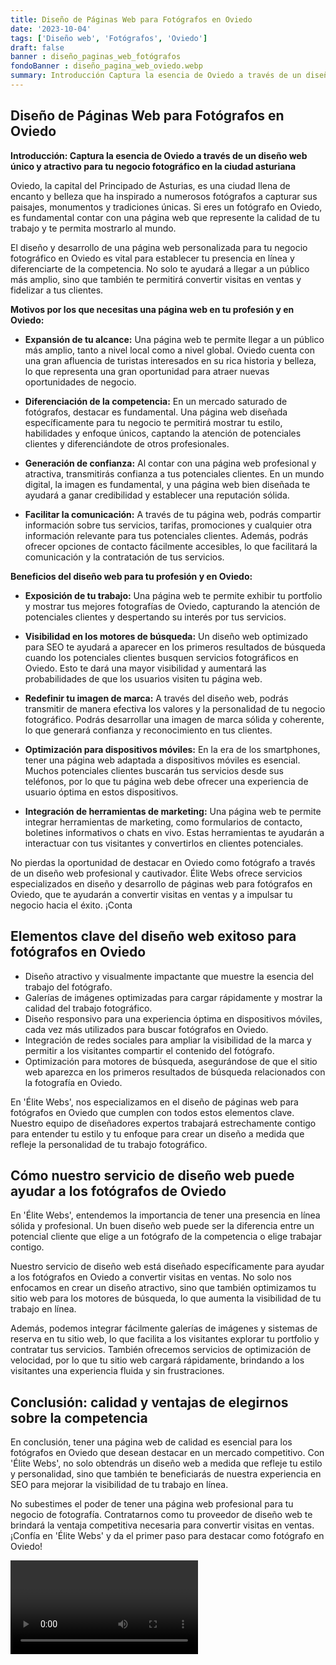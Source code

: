 ```yaml
---
title: Diseño de Páginas Web para Fotógrafos en Oviedo
date: '2023-10-04'
tags: ['Diseño web', 'Fotógrafos', 'Oviedo']
draft: false
banner : diseño_paginas_web_fotógrafos
fondoBanner : diseño_pagina_web_oviedo.webp
summary: Introducción Captura la esencia de Oviedo a través de un diseño web único y atractivo para tu negocio fotográfico en la ciudad asturiana
---
```


## Diseño de Páginas Web para Fotógrafos en Oviedo

**Introducción: Captura la esencia de Oviedo a través de un diseño web único y atractivo para tu negocio fotográfico en la ciudad asturiana**

Oviedo, la capital del Principado de Asturias, es una ciudad llena de encanto y belleza que ha inspirado a numerosos fotógrafos a capturar sus paisajes, monumentos y tradiciones únicas. Si eres un fotógrafo en Oviedo, es fundamental contar con una página web que represente la calidad de tu trabajo y te permita mostrarlo al mundo.

El diseño y desarrollo de una página web personalizada para tu negocio fotográfico en Oviedo es vital para establecer tu presencia en línea y diferenciarte de la competencia. No solo te ayudará a llegar a un público más amplio, sino que también te permitirá convertir visitas en ventas y fidelizar a tus clientes.

**Motivos por los que necesitas una página web en tu profesión y en Oviedo:**

- **Expansión de tu alcance:** Una página web te permite llegar a un público más amplio, tanto a nivel local como a nivel global. Oviedo cuenta con una gran afluencia de turistas interesados en su rica historia y belleza, lo que representa una gran oportunidad para atraer nuevas oportunidades de negocio.

- **Diferenciación de la competencia:** En un mercado saturado de fotógrafos, destacar es fundamental. Una página web diseñada específicamente para tu negocio te permitirá mostrar tu estilo, habilidades y enfoque únicos, captando la atención de potenciales clientes y diferenciándote de otros profesionales.

- **Generación de confianza:** Al contar con una página web profesional y atractiva, transmitirás confianza a tus potenciales clientes. En un mundo digital, la imagen es fundamental, y una página web bien diseñada te ayudará a ganar credibilidad y establecer una reputación sólida.

- **Facilitar la comunicación:** A través de tu página web, podrás compartir información sobre tus servicios, tarifas, promociones y cualquier otra información relevante para tus potenciales clientes. Además, podrás ofrecer opciones de contacto fácilmente accesibles, lo que facilitará la comunicación y la contratación de tus servicios.

**Beneficios del diseño web para tu profesión y en Oviedo:**

- **Exposición de tu trabajo:** Una página web te permite exhibir tu portfolio y mostrar tus mejores fotografías de Oviedo, capturando la atención de potenciales clientes y despertando su interés por tus servicios.

- **Visibilidad en los motores de búsqueda:** Un diseño web optimizado para SEO te ayudará a aparecer en los primeros resultados de búsqueda cuando los potenciales clientes busquen servicios fotográficos en Oviedo. Esto te dará una mayor visibilidad y aumentará las probabilidades de que los usuarios visiten tu página web.

- **Redefinir tu imagen de marca:** A través del diseño web, podrás transmitir de manera efectiva los valores y la personalidad de tu negocio fotográfico. Podrás desarrollar una imagen de marca sólida y coherente, lo que generará confianza y reconocimiento en tus clientes.

- **Optimización para dispositivos móviles:** En la era de los smartphones, tener una página web adaptada a dispositivos móviles es esencial. Muchos potenciales clientes buscarán tus servicios desde sus teléfonos, por lo que tu página web debe ofrecer una experiencia de usuario óptima en estos dispositivos.

- **Integración de herramientas de marketing:** Una página web te permite integrar herramientas de marketing, como formularios de contacto, boletines informativos o chats en vivo. Estas herramientas te ayudarán a interactuar con tus visitantes y convertirlos en clientes potenciales.

No pierdas la oportunidad de destacar en Oviedo como fotógrafo a través de un diseño web profesional y cautivador. Élite Webs ofrece servicios especializados en diseño y desarrollo de páginas web para fotógrafos en Oviedo, que te ayudarán a convertir visitas en ventas y a impulsar tu negocio hacia el éxito. ¡Conta

<GifSeo />

<Cta />

## Elementos clave del diseño web exitoso para fotógrafos en Oviedo

- Diseño atractivo y visualmente impactante que muestre la esencia del trabajo del fotógrafo.
- Galerías de imágenes optimizadas para cargar rápidamente y mostrar la calidad del trabajo fotográfico.
- Diseño responsivo para una experiencia óptima en dispositivos móviles, cada vez más utilizados para buscar fotógrafos en Oviedo.
- Integración de redes sociales para ampliar la visibilidad de la marca y permitir a los visitantes compartir el contenido del fotógrafo.
- Optimización para motores de búsqueda, asegurándose de que el sitio web aparezca en los primeros resultados de búsqueda relacionados con la fotografía en Oviedo.

En 'Élite Webs', nos especializamos en el diseño de páginas web para fotógrafos en Oviedo que cumplen con todos estos elementos clave. Nuestro equipo de diseñadores expertos trabajará estrechamente contigo para entender tu estilo y tu enfoque para crear un diseño a medida que refleje la personalidad de tu trabajo fotográfico.

## Cómo nuestro servicio de diseño web puede ayudar a los fotógrafos de Oviedo

En 'Élite Webs', entendemos la importancia de tener una presencia en línea sólida y profesional. Un buen diseño web puede ser la diferencia entre un potencial cliente que elige a un fotógrafo de la competencia o elige trabajar contigo.

Nuestro servicio de diseño web está diseñado específicamente para ayudar a los fotógrafos en Oviedo a convertir visitas en ventas. No solo nos enfocamos en crear un diseño atractivo, sino que también optimizamos tu sitio web para los motores de búsqueda, lo que aumenta la visibilidad de tu trabajo en línea.

Además, podemos integrar fácilmente galerías de imágenes y sistemas de reserva en tu sitio web, lo que facilita a los visitantes explorar tu portfolio y contratar tus servicios. También ofrecemos servicios de optimización de velocidad, por lo que tu sitio web cargará rápidamente, brindando a los visitantes una experiencia fluida y sin frustraciones.

## Conclusión: calidad y ventajas de elegirnos sobre la competencia

En conclusión, tener una página web de calidad es esencial para los fotógrafos en Oviedo que desean destacar en un mercado competitivo. Con 'Élite Webs', no solo obtendrás un diseño web a medida que refleje tu estilo y personalidad, sino que también te beneficiarás de nuestra experiencia en SEO para mejorar la visibilidad de tu trabajo en línea.

No subestimes el poder de tener una página web profesional para tu negocio de fotografía. Contratarnos como tu proveedor de diseño web te brindará la ventaja competitiva necesaria para convertir visitas en ventas. ¡Confía en 'Élite Webs' y da el primer paso para destacar como fotógrafo en Oviedo!

<Video />

<CtaBot job='Fotógrafos' city='Oviedo'/>

<Gmaps query='Oviedo+españa+maps' />